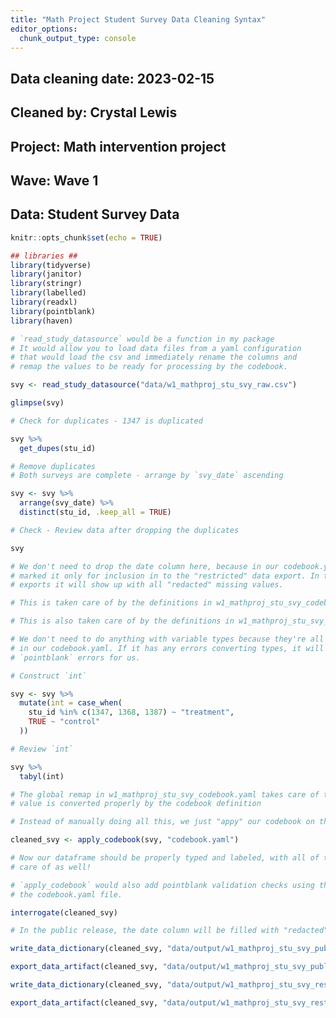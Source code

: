 ---
title: "Math Project Student Survey Data Cleaning Syntax"
editor_options: 
  chunk_output_type: console
---

## Data cleaning date: 2023-02-15
## Cleaned by: Crystal Lewis
## Project: Math intervention project
## Wave: Wave 1
## Data: Student Survey Data

```{r setup, include=FALSE, message = FALSE, warning = FALSE}
knitr::opts_chunk$set(echo = TRUE)

## libraries ##
library(tidyverse)
library(janitor)
library(stringr)
library(labelled)
library(readxl)
library(pointblank)
library(haven)
```

```{r Read in data}

# `read_study_datasource` would be a function in my package
# It would allow you to load data files from a yaml configuration
# that would load the csv and immediately rename the columns and
# remap the values to be ready for processing by the codebook.

svy <- read_study_datasource("data/w1_mathproj_stu_svy_raw.csv")

```

```{r (01) Review the data}

glimpse(svy)

```

```{r (02) Adjust cases as needed}

# Check for duplicates - 1347 is duplicated

svy %>%
  get_dupes(stu_id)

# Remove duplicates 
# Both surveys are complete - arrange by `svy_date` ascending

svy <- svy %>%
  arrange(svy_date) %>%
  distinct(stu_id, .keep_all = TRUE)

# Check - Review data after dropping the duplicates

svy

```

```{r (03) De-identify data}

# We don't need to drop the date column here, because in our codebook.yaml we've already
# marked it only for inclusion in to the "restricted" data export. In the other
# exports it will show up with all "redacted" missing values.

```

```{r (07) Normalize variables}

# This is taken care of by the definitions in w1_mathproj_stu_svy_codebook.yaml

```

```{r (08) Rename variables}

# This is also taken care of by the definitions in w1_mathproj_stu_svy_codebook.yaml

```

```{r (09) Update variable types}

# We don't need to do anything with variable types because they're all defined
# in our codebook.yaml. If it has any errors converting types, it will throw
# `pointblank` errors for us.

```

```{r (11) Construct variables}

# Construct `int`

svy <- svy %>%
  mutate(int = case_when(
    stu_id %in% c(1347, 1368, 1387) ~ "treatment",
    TRUE ~ "control"
  ))

# Review `int`

svy %>%
  tabyl(int)


```

```{r (12) Add missing values}

# The global remap in w1_mathproj_stu_svy_codebook.yaml takes care of this! Then the "missing"
# value is converted properly by the codebook definition 

```

```{r (13) Add metadata}

# Instead of manually doing all this, we just "appy" our codebook on the dataframe we just loaded

cleaned_svy <- apply_codebook(svy, "codebook.yaml")

# Now our dataframe should be properly typed and labeled, with all of the missing values taken
# care of as well!

```

```{r (14) Validate data}

# `apply_codebook` would also add pointblank validation checks using the constraints we defined in
# the codebook.yaml file.

interrogate(cleaned_svy)

```

```{r Export public data}

# In the public release, the date column will be filled with "redacted" missing values.

write_data_dictionary(cleaned_svy, "data/output/w1_mathproj_stu_svy_public_data_dictionary.csv", release = "public")

export_data_artifact(cleaned_svy, "data/output/w1_mathproj_stu_svy_public.sav", release = "public", format = "sav")

```

```{r Export restricted data}

write_data_dictionary(cleaned_svy, "data/output/w1_mathproj_stu_svy_restricted_data_dictionary.csv", release = "restricted")

export_data_artifact(cleaned_svy, "data/output/w1_mathproj_stu_svy_restricted.sav", release = "restricted", format = "sav")


```
